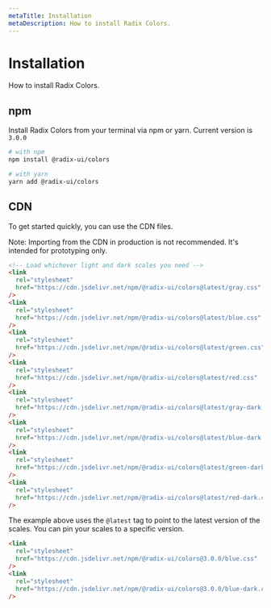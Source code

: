 ```yaml
---
metaTitle: Installation
metaDescription: How to install Radix Colors.
---
```


# Installation

<Description>How to install Radix Colors.</Description>

## npm

Install Radix Colors from your terminal via npm or yarn. Current version is `3.0.0`

```bash
# with npm
npm install @radix-ui/colors

# with yarn
yarn add @radix-ui/colors
```

## CDN

To get started quickly, you can use the CDN files.

<Note>
  Note: Importing from the CDN in production is not recommended. It's intended
  for prototyping only.
</Note>

```html
<!-- Load whichever light and dark scales you need -->
<link
  rel="stylesheet"
  href="https://cdn.jsdelivr.net/npm/@radix-ui/colors@latest/gray.css"
/>
<link
  rel="stylesheet"
  href="https://cdn.jsdelivr.net/npm/@radix-ui/colors@latest/blue.css"
/>
<link
  rel="stylesheet"
  href="https://cdn.jsdelivr.net/npm/@radix-ui/colors@latest/green.css"
/>
<link
  rel="stylesheet"
  href="https://cdn.jsdelivr.net/npm/@radix-ui/colors@latest/red.css"
/>
<link
  rel="stylesheet"
  href="https://cdn.jsdelivr.net/npm/@radix-ui/colors@latest/gray-dark.css"
/>
<link
  rel="stylesheet"
  href="https://cdn.jsdelivr.net/npm/@radix-ui/colors@latest/blue-dark.css"
/>
<link
  rel="stylesheet"
  href="https://cdn.jsdelivr.net/npm/@radix-ui/colors@latest/green-dark.css"
/>
<link
  rel="stylesheet"
  href="https://cdn.jsdelivr.net/npm/@radix-ui/colors@latest/red-dark.css"
/>
```

The example above uses the `@latest` tag to point to the latest version of the scales. You can pin your scales to a specific version.

```html
<link
  rel="stylesheet"
  href="https://cdn.jsdelivr.net/npm/@radix-ui/colors@3.0.0/blue.css"
/>
<link
  rel="stylesheet"
  href="https://cdn.jsdelivr.net/npm/@radix-ui/colors@3.0.0/blue-dark.css"
/>
```
